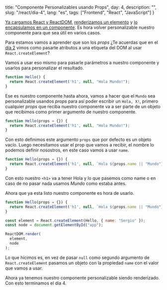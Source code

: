 
  title: "Componente Personalizables usando Props",
  day: 4,
  description: "",
  slug: "/react/dia-4",
  lang: "es",
  tags: ["Frontend", "React", "JavaScript"]
}


[Ya cargamos React y ReactDOM](/react/dia-1), [renderizamos un elemento](/react/dia-2) y [lo encapsulamos en un componente](/react/dia-3). Es hora volver personalizable nuestro componente para que sea útil en varios casos.

Para estamos vamos a aprender que son los _props_ ¿Te acuerdas que en el [día 2](/react/dia-2) vimos como pasarte atributos a una etiqueta del DOM al usar `React.createElement`?

Vamos a usar eso mismo para pasarle parámetros a nuestro componente y usarlos para personalizar el resultado.

```js
function Hello() {
  return React.createElement('h1', null, "Hola Mundo!");
}
```

Ese es nuestro componente hasta ahora, vamos a hacer que el `Mundo` sea personalizable usandos _props_ para así poder escribir un `Hola, X!`, primero cualquier _props_ que reciba nuestro componente va a ser parte de un objeto que recibimos como primer argumento de nuestro componente.

```js
function Hello(props = {}) {
  return React.createElement('h1', null, "Hola Mundo!");
}
```

Con esto definimos este argumento `props` que por defecto es un objeto vacío. Luego necesitamos usar el prop que vamos a recibir, el nombre lo podemos definir nosostros, en este caso vamos a usar `name`.

```js
function Hello(props = {}) {
  return React.createElement('h1', null, `Hola ${props.name || "Mundo"}!`);
}
```

Con esto nuestro `<h1>` va a tener Hola y lo que pasemos como name o en caso de no pasar nada usamos _Mundo_ como estaba antes.

Ahora que ya esta listo nuestro componente es hora de usarlo.

```js
function Hello(props = {}) {
  return React.createElement('h1', null, `Hola ${props.name || "Mundo"}!`);
}

const element = React.createElement(Hello, { name: "Sergio" });
const node = document.getElementById("app");

ReactDOM.render(
  element,
  node
);
```

Lo que hicimos es, en vez de pasar `null` como segundo argumento de `React.createElement` pasamos un objeto con la propiedad `name` con el valor que vamos a usar.

Ahora ya tenemos nuestro componente personalizable siendo renderizado. Con esto terminamos el día 4.
